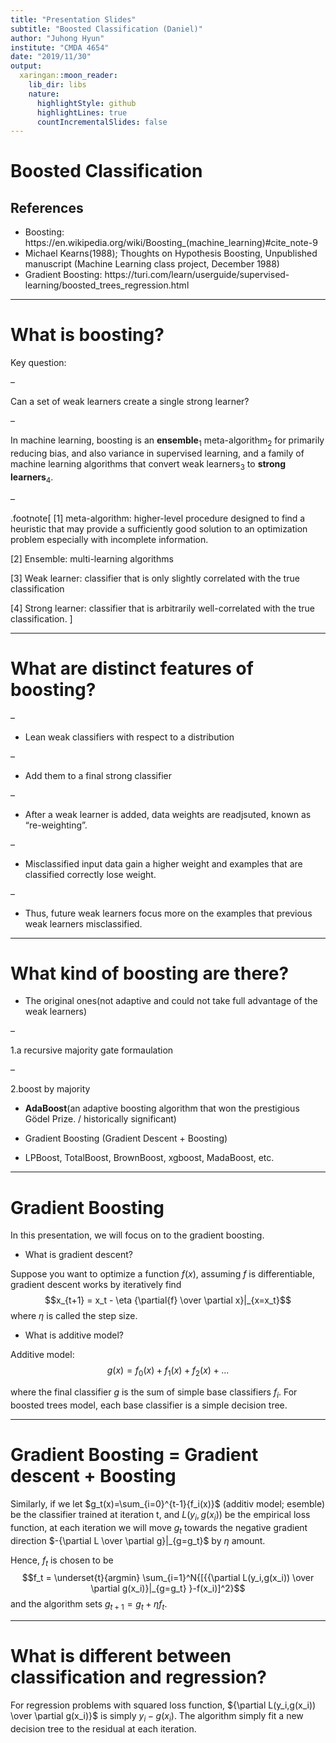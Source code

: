 ---
title: "Presentation Slides"
subtitle: "Boosted Classification (Daniel)"
author: "Juhong Hyun"
institute: "CMDA 4654"
date: "2019/11/30"
output:
  xaringan::moon_reader:
    lib_dir: libs
    nature:
      highlightStyle: github
      highlightLines: true
      countIncrementalSlides: false
---

# Boosted Classification
## References
- Boosting: https://en.wikipedia.org/wiki/Boosting_(machine_learning)#cite_note-9
- Michael Kearns(1988); Thoughts on Hypothesis Boosting, Unpublished manuscript (Machine Learning class project, December 1988)
- Gradient Boosting: https://turi.com/learn/userguide/supervised-learning/boosted_trees_regression.html


---

# What is boosting?

Key question:

--

 Can a set of weak learners create a single strong learner?

--

In machine learning, boosting is an **ensemble**<sub>1</sub> meta-algorithm<sub>2</sub> for primarily reducing bias, and also variance in supervised learning, and a family of machine learning algorithms that convert weak learners<sub>3</sub> to **strong learners**<sub>4</sub>.

--

.footnote[
[1] meta-algorithm: higher-level procedure designed to find a heuristic that may provide a sufficiently good solution to an optimization problem especially with incomplete information.

[2] Ensemble: multi-learning algorithms

[3] Weak learner: classifier that is only slightly correlated with the true classification

[4] Strong learner: classifier that is arbitrarily well-correlated with the true classification.
]

---

# What are distinct features of boosting?

--

- Lean weak classifiers with respect to a distribution

--

- Add them to a final strong classifier

--

- After a weak learner is added, data weights are readjsuted, known as "re-weighting".

--

- Misclassified input data gain a higher weight and examples that are classified correctly lose weight.

--

- Thus, future weak learners focus more on the examples that previous weak learners misclassified.

---

# What kind of boosting are there?


- The original ones(not adaptive and could not take full advantage of the weak learners)

--

1.a recursive majority gate formaulation

--

2.boost by majority

- **AdaBoost**(an adaptive boosting algorithm that won the prestigious Gödel Prize. / historically significant)

- Gradient Boosting (Gradient Descent + Boosting)

- LPBoost, TotalBoost, BrownBoost, xgboost, MadaBoost, etc.

---

# Gradient Boosting

In this presentation, we will focus on to the gradient boosting.

- What is gradient descent?

Suppose you want to optimize a function $f(x)$, assuming $f$ is differentiable, gradient descent works by iteratively find
$$x_{t+1} = x_t - \eta {\partial{f} \over \partial x}|_{x=x_t}$$
where $\eta$ is called the step size.

- What is additive model?

Additive model:
$$g(x)=f_0(x)+f_1(x)+f_2(x)+...$$

where the final classifier $g$ is the sum of simple base classifiers $f_i$. For boosted trees model, each base classifier is a simple decision tree.

---

# Gradient Boosting = Gradient descent + Boosting

Similarly, if we let $g_t(x)=\sum_{i=0}^{t-1}{f_i(x)}$ (additiv model; esemble) be the classifier trained at iteration t, and $L(y_i,g(x_i))$ be the empirical loss function, at each iteration we will move $g_t$ towards the negative gradient direction $-{\partial L \over \partial g}|_{g=g_t}$ by $\eta$ amount.

Hence, $f_t$ is chosen to be
$$f_t = \underset{t}{argmin} \sum_{i=1}^N{[{{\partial L(y_i,g(x_i)) \over \partial g(x_i)}|_{g=g_t} }-f(x_i)]^2}$$
and the algorithm sets $g_{t+1}=g_t + \eta f_t$.

---

# What is different between classification and regression?

For regression problems with squared loss function, ${\partial L(y_i,g(x_i)) \over \partial g(x_i)}$ is simply $y_i - g(x_i)$. The algorithm simply fit a new decision tree to the residual at each iteration.



